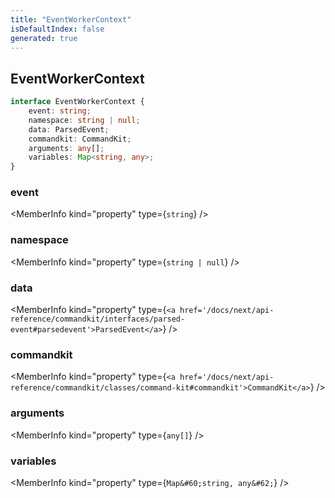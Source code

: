 ```yaml
---
title: "EventWorkerContext"
isDefaultIndex: false
generated: true
---
```



<!-- This file was generated from the CommandKit source. Do not modify. Instead, re-run the "docgen" script -->


## EventWorkerContext

<GenerationInfo sourceFile="packages/commandkit/src/app/events/EventWorkerContext.ts" sourceLine="5" packageName="commandkit" />



```ts title="Signature"
interface EventWorkerContext {
    event: string;
    namespace: string | null;
    data: ParsedEvent;
    commandkit: CommandKit;
    arguments: any[];
    variables: Map<string, any>;
}
```

<div className="members-wrapper">

### event

<MemberInfo kind="property" type={`string`}   />


### namespace

<MemberInfo kind="property" type={`string | null`}   />


### data

<MemberInfo kind="property" type={`<a href='/docs/next/api-reference/commandkit/interfaces/parsed-event#parsedevent'>ParsedEvent</a>`}   />


### commandkit

<MemberInfo kind="property" type={`<a href='/docs/next/api-reference/commandkit/classes/command-kit#commandkit'>CommandKit</a>`}   />


### arguments

<MemberInfo kind="property" type={`any[]`}   />


### variables

<MemberInfo kind="property" type={`Map&#60;string, any&#62;`}   />




</div>

